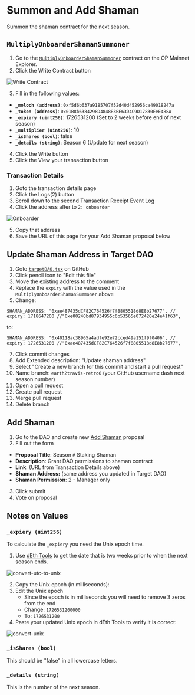 # Summon and Add Shaman

Summon the shaman contract for the next season.

## `MultiplyOnboarderShamanSummoner`

1. Go to the [`MultiplyOnboarderShamanSummoner`](https://optimistic.etherscan.io/address/0x748b854efbeadad9a9ed3bea54413b3403b48053#writeContract) contract on the OP Mainnet Explorer.
2. Click the Write Contract button

![Write Contract](/images/write-contract.png)

3. Fill in the following values:

- **`_moloch (address)`**: `0xf5d6b637a9185707f52d40d452956ca49018247a`
- **`_token (address)`**: `0x01B8b6384298D4848E3BE63D4C9D17830EeE488A`
- **`_expiery (uint256)`**: 1726531200 (Set to 2 weeks before end of next season)
- **`_multiplier (uint256)`**: 10
- **`_isShares (bool)`**: false
- **`_details (string)`**: Season 6 (Update for next season)

4. Click the Write button
5. Click the View your transaction button

### Transaction Details

1. Goto the transaction details page
2. Click the Logs(2) button
3. Scroll down to the second Transaction Receipt Event Log
4. Click the address after to `2: onboarder`

![Onboarder](/images/onboarder.png)

5. Copy that address
6. Save the URL of this page for your Add Shaman proposal below

## Update Shaman Address in Target DAO

1. Goto [`targetDAO.tsx`](https://github.com/HausDAO/publichaus/blob/main/src/targetDAO.tsx#L29) on GitHub
2. Click pencil icon to "Edit this file"
3. Move the existing address to the comment
4. Replace the `expiry` with the value used in the `MultiplyOnboarderShamanSummoner` above
5. Change:

```tsx
SHAMAN_ADDRESS: "0xae487435dCF82C764526f7f8805518d8E8b27677", // expiry: 1718647200 //"0xe00240bd87934955c6b53565e072420e24e41f63",
```

to:

```tsx
SHAMAN_ADDRESS: "0x40118ac38965a4adfe92e72cced49a151f9f0406", // expiry: 1726531200 //"0xae487435dCF82C764526f7f8805518d8E8b27677",
```

7. Click commit changes
8. Add Extended description: "Update shaman address"
9. Select "Create a new branch for this commit and start a pull request"
10. Name branch: `earth2travis-retro6` (your GitHub username dash next season number)
11. Open a pull request
12. Create pull request
13. Merge pull request
14. Delete branch

## Add Shaman

1. Go to the DAO and create new [Add Shaman](https://admin.daohaus.club/#/molochv3/0xa/0xf5d6b637a9185707f52d40d452956ca49018247a/new-proposal?formLego=ADD_SHAMAN) proposal
2. Fill out the form

- **Proposal Title**: Season `#` Staking Shaman
- **Description**: Grant DAO permissions to shaman contract
- **Link**: (URL from Transaction Details above)
- **Shaman Address:** (same address you updated in Target DAO)
- **Shaman Permission**: 2 - Manager only

3. Click submit
4. Vote on proposal

## Notes on Values

### `_expiery (uint256)`

To calculate the `_expiery` you need the Unix epoch time.

1. Use [dEth Tools](https://tools.deth.net/unix-epoch-utc-conversion) to get the date that is two weeks prior to when the next season ends.

![convert-utc-to-unix](/images/convert-utc-to-unix-epoch.png)

2. Copy the Unix epoch (in milliseconds):
3. Edit the Unix epoch
   - Since the epoch is in milliseconds you will need to remove 3 zeros from the end
   - Change: `1726531200000`
   - To: `1726531200`
4. Paste your updated Unix epoch in dEth Tools to verify it is correct:

![convert-unix](/images/convert-unix-epoch-to-utc.png)

### `_isShares (bool)`

This should be "false" in all lowercase letters.

### `_details (string)`

This is the number of the next season.
